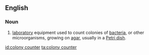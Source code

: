 ==English==
{{wikipedia}}

===Noun===
{{en-noun|head=[[colony]] [[counter]]}}

# {{label|en|microbiology}} [[laboratory]] equipment used to count colonies of [[bacteria]], or other microorganisms, growing on [[agar]], usually in a [[Petri dish]].

[[id:colony counter]]
[[ta:colony counter]]